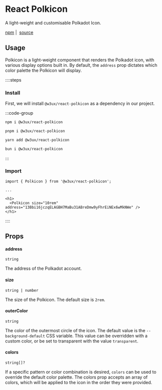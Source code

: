# React Polkicon

A light-weight and customisable Polkadot Icon.

[npm](https://www.npmjs.com/package/@w3ux/react-polkicon) |&nbsp; [source](https://github.com/w3ux/w3ux-library/tree/main/library/react-polkicon)

## Usage

Polkicon is a light-weight component that renders the Polkadot icon, with various display options built in. By default, the `address` prop dictates which color palette the Polkicon will display.

::::steps

### Install

First, we will install `@w3ux/react-polkicon` as a dependency in our project.

:::code-group

```bash [npm]
npm i @w3ux/react-polkicon
```

```bash [pnpm]
pnpm i @w3ux/react-polkicon
```

```bash [yarn]
yarn add @w3ux/react-polkicon
```

```bash [bun]
bun i @w3ux/react-polkicon
```

:::

### Import

```tsx
import { Polkicon } from '@w3ux/react-polkicon';

...

<h1>
  <Polkicon size="10rem" address="13Bbi16jczqELAGBH7MaBu31ABreDmw9yFhrEiNEx6wMkNWe" />
</h1>
```

::::

## Props

#### address
`string`

The address of the Polkadot account.

#### size
`string | number`

The size of the Polkicon. The default size is `2rem`.

#### outerColor
`string`

The color of the outermost circle of the icon. The default value is the `--background-default` CSS variable. This value can be overridden with a custom color, or be set to transparent with the value `transparent`.

#### colors
`string[]?`

If a specific pattern or color combination is desired, `colors` can be used to override the default color palette. The colors prop accepts an array of colors, which will be applied to the icon in the order they were provided.